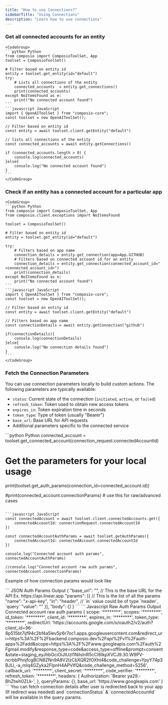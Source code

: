 ```yaml
---
title: "How to use Connections?"
sidebarTitle: "Using Connections"
description: "Learn how to use connections"
---
```


### Get all connected accounts for an entity
    <CodeGroup>
    ```python Python
    from composio import ComposioToolSet, App
    toolset = ComposioToolSet()

    # Filter based on entity id
    entity = toolset.get_entity(id="default")
    try:
        # Lists all connections of the entity
        connected_accounts  = entity.get_connections() 
        print(connected_accounts)
    except NoItemsFound as e:
        print("No connected account found")
    ```
    ```javascript JavaScript
    import { OpenAIToolSet } from "composio-core";
    const toolset = new OpenAIToolSet();

    // Filter based on entity id
    const entity = await toolset.client.getEntity("default")

    // lists all connections of the entity
    const connected_accounts = await entity.getConnections()

    if (connected_accounts.length > 0) {
        console.log(connected_accounts)
    }else{
        console.log("No connected account found")
    }
    ```
    </CodeGroup>

### Check if an entity has a connected account for a particular app
    <CodeGroup>
    ```python Python
    from composio import ComposioToolSet, App
    from composio.client.exceptions import NoItemsFound

    toolset = ComposioToolSet()

    # Filter based on entity id
    entity = toolset.get_entity(id="default") 

    try:
        # Filters based on app name
        connection_details = entity.get_connection(app=App.GITHUB) 
        # Filters based on connected account id for an entity
        connection_details = entity.get_connection(connected_account_id="<connected_account_id>") 
        print(connection_details)
    except NoItemsFound as e:
        print("No connected account found")
    ```
    ```javascript JavaScript
    import { OpenAIToolSet } from "composio-core";
    const toolset = new OpenAIToolSet();

    // Filter based on entity id
    const entity = await toolset.client.getEntity("default")

    // Filters based on app name
    const connectionDetails = await entity.getConnection("github")

    if(connectionDetails){
        console.log(connectionDetails)
    }else{
        console.log("No connection details found")
    }
    ```
    </CodeGroup>

### Fetch the Connection Parameters
You can use connection parameters locally to build custom actions. The following parameters are typically available:

- `status`: Current state of the connection (`initiated`, `active`, or `failed`)
- `refresh_token`: Token used to obtain new access tokens
- `expires_in`: Token expiration time in seconds
- `token_type`: Type of token (usually "Bearer")
- `base_url`: Base URL for API requests
- Additional parameters specific to the connected service

<CodeGroup>
```python Python
connected_account = toolset.get_connected_account(connection_request.connectedAccountId)

# Get the parameters for your local usage
print(toolset.get_auth_params(connection_id=connected_account.id))

#print(connected_account.connectionParams) # use this for raw/advanced cases
```

```javascript JavaScript
const connectedAccount = await toolset.client.connectedAccounts.get({
    connectedAccountId: connectionRequest.connectedAccountId
})

const connectedAccountAuthParams = await toolset.getAuthParams({
    connectedAccountId: connectedAccount.connectedAccountId
})

console.log("Connected account auth params", connectedAccountAuthParams)

//console.log("Connected account raw auth params", connectedAccount.connectionParams)

```
</CodeGroup>

Example of how connection params would look like 

<CodeGroup>
``` JSON Auth Params Output
{
	"base_url": "", // This is the base URL for the API Ex. https://api.linear.app
	"params": [{ // This is the list of all the params
		"name": "x-api-key", 
		"in": "header", // `in` value could be of type `header`, `query` 
		"value": "<api-key>"
	}],
	"body": {}
}
```
``` Javascript Raw Auth Params Output
Connected account raw auth params {
  scope: '********',
  scopes: '********',
  id_token: '********',
  client_id: '********',
  expires_in: '********',
  token_type: '********',
  redirectUrl: 'https://accounts.google.com/o/oauth2/v2/auth?client_id=96-8p515bt7ijf94c2bf4a5lev5jr6r7oc1.apps.googleusercontent.com&redirect_uri=https%3A%2F%2Fbackend.composio.dev%2Fapi%2Fv1%2Fauth-apps%2Fadd&scope=https%3A%2F%2Fwww.googleapis.com%2Fauth%2Fgmail.modify&response_type=code&access_type=offline&prompt=consent&state=staging_eyJhbGciOiJIUzI1NiIsInR5cCI6IkpXVCJ9.30.W9PV-ncrbbPhnjfcgBCN8ZNn9A8V2lzCbXQR2fOXht4&code_challenge=YpyY74p3BJU_-a_mIq4GZyka2FlpnH4APVIfQ&code_challenge_method=S256',
  callback_url: '********',
  client_secret: '********',
  code_verifier: '********',
  refresh_token: '********',
  headers: {
    Authorization: 'Bearer ya29.-BhZtwh0ZLk-',
  },
  queryParams: {},
  base_url: 'https://www.googleapis.com'
}
```

</CodeGroup>



<Note>
You can fetch connection details after user is redirected back to your app (If redirect was needed) and `connectionStatus` & `connectedAccountId` will be available in the query params.
</Note>
